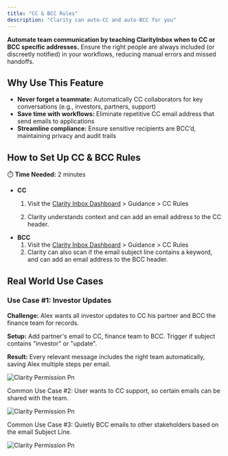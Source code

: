 ```yaml
---
title: "CC & BCC Rules"
description: "Clarity can auto-CC and auto-BCC for you"
---
```


**Automate team communication by teaching ClarityInbox when to CC or BCC specific addresses.** Ensure the right people are always included (or discreetly notified) in your workflows, reducing manual errors and missed handoffs.

## Why Use This Feature

- **Never forget a teammate:** Automatically CC collaborators for key conversations (e.g., investors, partners, support)
- **Save time with workflows:** Eliminate repetitive CC email address that send emails to applications
- **Streamline compliance:** Ensure sensitive recipients are BCC’d, maintaining privacy and audit trails



## How to Set Up CC & BCC Rules

⏱️ **Time Needed:** 2 minutes

- **CC**
  1. Visit the [Clarity Inbox Dashboard](https://app.clarityinbox.com/dashboard) \> Guidance \> CC Rules 


  2. Clarity understands context and can add an email address to the CC header.
- **BCC**
  1. Visit the [Clarity Inbox Dashboard](https://app.clarityinbox.com/dashboard) \> Guidance \> CC Rules 
  2. Clarity can also scan if the email subject line contains a keyword, and can add an email address to the BCC header.

## Real World Use Cases

### Use Case #1: Investor Updates

**Challenge:** Alex wants all investor updates to CC his partner and BCC the finance team for records.

**Setup:** Add partner's email to CC, finance team to BCC. Trigger if subject contains "investor" or "update".

**Result:** Every relevant message includes the right team automatically, saving Alex multiple steps per email.


![Clarity Permission Pn](/images/CCBCC.png)

Common Use Case #2:
User wants to CC support, so certain emails can be shared with the team.

![Clarity Permission Pn](/images/CC-rule.png)

Common Use Case #3:
Quietly BCC emails to other stakeholders based on the email Subject Line.

![Clarity Permission Pn](/images/BCC-rule.png)
